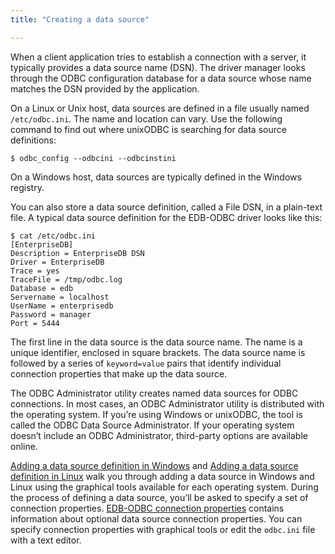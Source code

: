```yaml
---
title: "Creating a data source"

---
```


When a client application tries to establish a connection with a server, it typically provides a data source name (DSN). The driver manager looks through the ODBC configuration database for a data source whose name matches the DSN provided by the application.

On a Linux or Unix host, data sources are defined in a file usually named `/etc/odbc.ini`. The name and location can vary. Use the following command to find out where unixODBC is searching for data source definitions:

`$ odbc_config --odbcini --odbcinstini`

On a Windows host, data sources are typically defined in the Windows registry.

You can also store a data source definition, called a File DSN, in a plain-text file. A typical data source definition for the EDB-ODBC driver looks like this:

```text
$ cat /etc/odbc.ini
[EnterpriseDB]
Description = EnterpriseDB DSN
Driver = EnterpriseDB
Trace = yes
TraceFile = /tmp/odbc.log
Database = edb
Servername = localhost
UserName = enterprisedb
Password = manager
Port = 5444
```

The first line in the data source is the data source name. The name is a unique identifier, enclosed in square brackets. The data source name is followed by a series of `keyword=value` pairs that identify individual connection properties that make up the data source.

The ODBC Administrator utility creates named data sources for ODBC connections. In most cases, an ODBC Administrator utility is distributed with the operating system. If you’re using Windows or unixODBC, the tool is called the ODBC Data Source Administrator. If your operating system doesn’t include an ODBC Administrator, third-party options are available online.

[Adding a data source definition in Windows](05_edb-odbc_connection_properties/#adding-a-data-source-definition-in-windows) and [Adding a data source definition in Linux](05_edb-odbc_connection_properties/#adding-a-data-source-definition-in-linux) walk you through adding a data source in Windows and Linux using the graphical tools available for each operating system. During the process of defining a data source, you’ll be asked to specify a set of connection properties. [EDB-ODBC connection properties](05_edb-odbc_connection_properties) contains information about optional data source connection properties. You can specify connection properties with graphical tools or edit the `odbc.ini` file with a text editor.